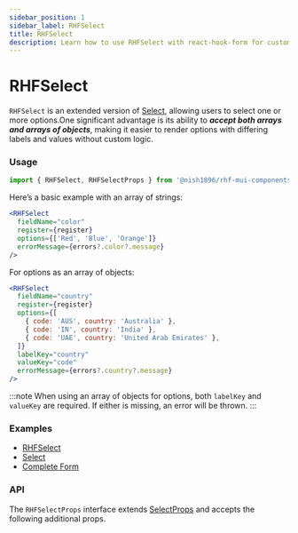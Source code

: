 ```yaml
---
sidebar_position: 1
sidebar_label: RHFSelect
title: RHFSelect
description: Learn how to use RHFSelect with react-hook-form for customizable dropdowns that handle both arrays and object arrays. Explore examples and API details to enhance your React forms.
---
```



# RHFSelect

`RHFSelect` is an extended version of [Select](https://mui.com/material-ui/react-select/),
allowing users to select one or more options.One significant advantage is its 
ability to _**accept both arrays and arrays of objects**_, making it easier to 
render options with differing labels and values without custom logic.

### Usage

```js
import { RHFSelect, RHFSelectProps } from '@nish1896/rhf-mui-components';
```

Here’s a basic example with an array of strings:

```jsx
<RHFSelect
  fieldName="color"
  register={register}
  options={['Red', 'Blue', 'Orange']}
  errorMessage={errors?.color?.message}
/>
```

For options as an array of objects:

```jsx
<RHFSelect
  fieldName="country"
  register={register}
  options={[
    { code: 'AUS', country: 'Australia' },
    { code: 'IN', country: 'India' },
    { code: 'UAE', country: 'United Arab Emirates' },
  ]}
  labelKey="country"
  valueKey="code"
  errorMessage={errors?.country?.message}
/>
```

:::note
When using an array of objects for options, both `labelKey` and `valueKey` 
are required. If either is missing, an error will be thrown.
:::

### Examples
- [RHFSelect](../../examples/select)
- [Select](https://mui.com/material-ui/react-select/)
- [Complete Form](../../examples/complete-form)

### API

The `RHFSelectProps` interface extends [SelectProps](https://mui.com/material-ui/api/select/) 
and accepts the following additional props.

<RHFSelectPropsTable />
